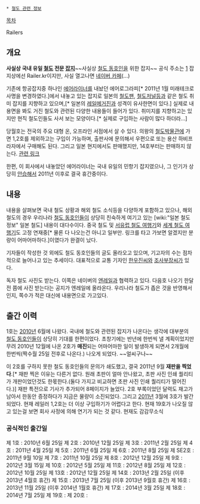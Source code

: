  * [[철도 관련 정보]]

[[목차]]

Railers

== 개요 ==
'''사실상 국내 유일 [[철도]] 전문 [[잡지]]'''~~사실상 [[철도 동호인]]을 위한 잡지~~
공식 주소는 [http://cafe.naver.com/railers] 잡지상에선 Railer.kr이지만, 사실 열고나면 [[네이버 카페]](...)

기존에 항공잡지중 하나인 [[에어라이너]]를 내놨던 에어로그라피[* 2011년 1월 미래테크로 사명을 변경하였다.]에서 내놓고 있는 잡지로 일본의 [[철도팬]], [[철도저널]]등과 같은 철도 취미 잡지를 지향하고 있으며,[* 일본의 [[레일메거진]]과 성격이 유사한면이 있다.] 실제로 내용면을 봐도 거진 철도와 관련된 다양한 내용들이 들어가 있다. 취미지를 지향하고는 있지만 현직 철도인들도 사서 보는 모양이다.[* 실제로 구입하는 사람이 많다 하더라...]

당월호는 전국의 주요 대형 온, 오프라인 서점에서 살 수 있다. 의왕의 [[철도박물관]]에 가면 1,2호를 제외하고는 구입이 가능하며, 출판사에 문의해서 우편으로 또는 용산 하비프라자에서 구매해도 된다. 그리고 일본 현지에서도 판매했지만, 14호부터는 판매하지 않는다. [http://www.rheingold-tokyo.jp/railers/ 관련 링크]

한편, 이 회사에서 내놓았던 에어라이너는 국내 유일의 민항기 잡지였으나, 그 인기가 상당히 [[안습]]해서 2011년 이후로 결국 휴간중이다.

== 내용 ==
내용을 살펴보면 국내 철도 상황과 해외 철도 소식등을 다양하게 포함하고 있으나, 해외 철도의 경우 우리나라 [[철도 동호인]]들이 상당히 친숙하게 여기고 있는 [wiki:"일본 철도 정보" 일본 철도] 내용이 대다수이다. 중국 철도 및 [http://blog.naver.com/sodori1986/memo/150150364284 서유럽 철도 여행기]와 [http://blog.daum.net/zenith2/15861890 세계 철도 여행기]도 고정 연재중[* 물론 다 나오는건 아니고 일부만. 링크를 타고 가보면 알겠지만 분량이 어마어마하다.]이였다가 완결이 났다.

기자들이 작성한 것 외에도 철도 동호인들의 글도 올라오고 있으며, 기고자의 수는 점차적으로 늘어나고 있는 추세이다. 대표적으로 교통 기자인 [[한우진]]씨와 [[조사부장]]씨가 있다. 

독자 철도 사진도 받는다. 이쪽은 네이버의 [[엔레일]]과 협력하고 있다. 다음호 나오기 한달 전 쯤에 사진 받는다는 공지가 엔레일에 올라온다. 우리나라 철도가 좁은 것을 반영해서인지, 쪽수가 적은 대신에 내용면으로 가고있다.

== 출간 이력 ==
1호는 [[2010년]] 6월에 나왔다. 국내에 철도와 관련된 잡지가 나온다는 생각에 대부분의 [[철도 동호인]]들이 상당히 기대를 한편이었다. 초창기에는 반년에 한번씩 낼 계획이었지만 무려 2010년 12월에 나온 2호가 '''매진'''되는 어마어마한 일이 발생하게 되면서 2개월에 한번씩(짝수월 25일 전후로 나온다.) 나오게 되었다. ~~얼씨구나~~

이 2호를 구하지 못한 철도 동호인들의 문의가 쇄도했고, 결국 2011년 9월 '''재판을 찍었다'''.[* 재판 찍은 이유는 다른거 없다. 원래 초판이 얼마 안나왔고, 초판 사진 인쇄 퀄리티가 개판이었던것도 한몫한다.(둘다 가지고 비교하면 초판 사진 인쇄 퀄리티가 떨어진다.)] 재판 특전으로 기사가 추가되어 8페이지가 늘었다. 2호 부록이었던 달력도 재고가 남아서 한동안 증정하다가 지금은 물량이 소진되었다. 그리고 [[2011년]] 3월에 3호가 발간되었다.  현재 레일러 1,2호는 더 이상 구입하기가 어렵다고 한다. 현재 19호가 나오질 않고 있는걸 보면 회사 사정에 의해 연기가 되는 것 같다. 현재도 감감무소식
=== 공식적인 출간일 ===
제 1호 : 2010년 6월 25일
제 2호 : 2010년 12월 25일
제 3호 : 2011년 2월 25일
제 4호 : 2011년 4월 25일
제 5호 : 2011년 6월 25일
제 6호 : 2011년 8월 25일
제 SE2호 : 2011년 9월 10일
제 7호 : 2011년 10월 25일
제 8호 : 2012년 12월 25일
제 9호 : 2012년 3월 15일
제 10호 : 2012년 5월 25일
제 11호 : 2012년 8월 25일
제 12호 : 2012년 10월 25일
제 13호 : 2012년 12월 25일
제 14호 : 2013년 2월 25일 (이후 2013년 4월호 휴간)
제 15호 : 2013년 7월 25일 (이후 2013년 9월호 휴간)
제 16호 : 2013년 11월 25일 (이후 2014년 1월호 휴간)
제 17호 : 2014년 3월 25일
제 18호 : 2014년 7월 25일
제 19호 :
제 20호 :
